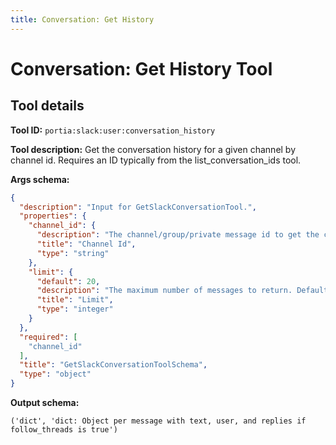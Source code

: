 ```yaml
---
title: Conversation: Get History
---
```

<!-- WARNING: This file is auto-generated by generate_tool_docs.py. Do not edit manually. -->


# Conversation: Get History Tool

<Intro />

## Tool details
**Tool ID:** `portia:slack:user:conversation_history`

**Tool description:** Get the conversation history for a given channel by channel id. Requires an ID typically from the list_conversation_ids tool.

**Args schema:**
```json
{
  "description": "Input for GetSlackConversationTool.",
  "properties": {
    "channel_id": {
      "description": "The channel/group/private message id to get the conversation history for.",
      "title": "Channel Id",
      "type": "string"
    },
    "limit": {
      "default": 20,
      "description": "The maximum number of messages to return. Default is 20. Too many messages cancause the context window to be exceeded.",
      "title": "Limit",
      "type": "integer"
    }
  },
  "required": [
    "channel_id"
  ],
  "title": "GetSlackConversationToolSchema",
  "type": "object"
}
```

**Output schema:**
```
('dict', 'dict: Object per message with text, user, and replies if follow_threads is true')
```
